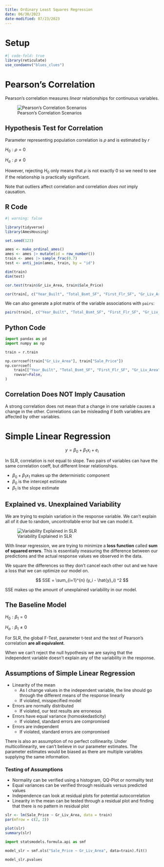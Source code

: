 ```yaml
---
title: Ordinary Least Squares Regression
date: 06/30/2023
date-modified: 07/23/2023
---
```


# Setup {.unnumbered}

```r
#| code-fold: true
library(reticulate)
use_condaenv("blues_clues")
```

# Pearson's Correlation

Pearson's correlation measures *linear* relationships for continuous variables. 

![Pearson's Correlation Scenarios](images/pearson.png)

## Hypothesis Test for Correlation

Parameter representing population correlation is $\rho$ and is estimated by $r$

::: text-center
$H_0: \rho = 0$

$H_a: \rho \neq 0$
:::

However, rejecting $H_0$ only means that $\rho$ is not exactly 0 so we need to see if the relationship is practically significant.

Note that outliers affect correlation and correlation *does not* imply causation.

## R Code

```r
#| warning: false

library(tidyverse)
library(AmesHousing)

set.seed(123)

ames <- make_ordinal_ames()
ames <- ames |> mutate(id = row_number())
train <- ames |> sample_frac(0.7)
test <- anti_join(ames, train, by = "id")

dim(train)
dim(test)
```

```r
cor.test(train$Gr_Liv_Area, train$Sale_Price)
```

```r
cor(train[, c("Year_Built", "Total_Bsmt_SF", "First_Flr_SF", "Gr_Liv_Area", "Sale_Price")])
```

We can also generate a plot matrix of the variable associations with `pairs`:

```r
pairs(train[, c("Year_Built", "Total_Bsmt_SF", "First_Flr_SF", "Gr_Liv_Area", "Sale_Price")])
```

## Python Code

```python
import pandas as pd
import numpy as np

train = r.train

np.corrcoef(train["Gr_Liv_Area"], train["Sale_Price"])
np.corrcoef(
    train[["Year_Built", "Total_Bsmt_SF", "First_Flr_SF", "Gr_Liv_Area", "Sale_Price"]],
    rowvar=False,
)
```

## Correlation Does NOT Imply Causation

A strong correlation does not mean that a change in one variable causes a change in the other. Correlations can be misleading if both variables are affected by other variables.

# Simple Linear Regression

$$
y = \beta_0 + \beta_1x_i + e_i
$$

In SLR, correlation is not equal to slope. Two pairs of variables can have the same correlation coeff, but different linear relationships. 

-   $\beta_0 + \beta_1x_1$ makes up the deterministic component
-   $\beta_0$ is the intercept estimate
-   $\beta_1$ is the slope estimate

## Explained vs. Unexplained Variability

We are trying to explain variation in the response variable. We can't explain all of it due to random, uncontrollable error but we can model it.

![Variability Explained in SLR](images/variability.png)

With linear regression, we are trying to minimize a **loss function** called **sum of squared errors**. This is essentially measuring the difference between our predictions and the actual response values we observed in the data. 

We square the differences so they don't cancel each other out and we have a loss that we can optimize our model on. 

$$
SSE = \sum_{i=1}^{n} (y_i - \hat{y}_i) ^2
$$

SSE makes up the amount of unexplained variability in our model.

## The Baseline Model

::: text-center
$H_0: \beta_1 = 0$

$H_a: \beta_1 \neq 0$
:::

For SLR, the global F-Test, parameter t-test and the test of Pearson's correlation **are all equivalent**.

When we can't reject the null hypothesis we are saying that the independent variable doesn't explain any of the variability in the response.

## Assumptions of Simple Linear Regression

-   Linearity of the mean
    -   As I change values in the independent variable, the line should go through the different means of the response linearly
    -   If violated, misspecified model
-   Errors are normally distributed
    -   If violated, our test results are erroneous
-   Errors have equal variance (homoskedasticity)
    -   If violated, standard errors are compromised
-   Errors are independent
    -   If violated, standard errors are compromised

There is also an assumption of no perfect collinearity. Under multicollinearity, we can't believe in our parameter estimates. The parameter estimates would be biased as there are multiple variables supplying the same information.

### Testing of Assumptions

-   Normality can be verified using a histogram, QQ-Plot or normality test
-   Equal variances can be verified through residuals versus predicted values
-   Independence can look at residual plots for potential autocorrelation
-   Linearity in the mean can be tested through a residual plot and finding that there is no pattern in residual plot

```r
slr <- lm(Sale_Price ~ Gr_Liv_Area, data = train)
par(mfrow = c(2, 2))

plot(slr)
summary(slr)
```

```python
import statsmodels.formula.api as smf

model_slr = smf.ols("Sale_Price ~ Gr_Liv_Area", data=train).fit()

model_slr.pvalues
```
